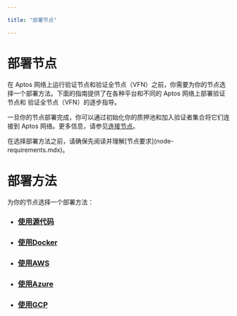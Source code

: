 ```yaml
---

title: "部署节点"

---
```



# 部署节点

在 Aptos 网络上运行验证节点和验证全节点（VFN）之前，你需要为你的节点选择一个部署方法。下面的指南提供了在各种平台和不同的 Aptos 网络上部署验证节点和 验证全节点（VFN）的逐步指导。

一旦你的节点部署完成，你可以通过初始化你的质押池和加入验证者集合将它们连接到 Aptos 网络。更多信息，请参见[连接节点](connect-nodes.mdx)。

<Callout type="warning">
在选择部署方法之前，请确保先阅读并理解[节点要求](node-requirements.mdx)。
</Callout>

# 部署方法

为你的节点选择一个部署方法：

- ### [使用源代码](../full-node/deployments/using-source-code.mdx)
- ### [使用Docker](../full-node/deployments/using-docker.mdx)
- ### [使用AWS](deploy-nodes/using-aws.mdx)
- ### [使用Azure](deploy-nodes/using-azure.mdx)
- ### [使用GCP](../full-node/deployments/using-gcp.mdx)
